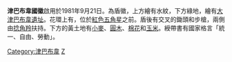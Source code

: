 {{Infobox coat of arms
 | name             =津巴布韦共和国国徽
 | image            = Coat of Arms of Zimbabwe.svg
 | image_width      = 270
 | middle           = 
 | middle_width     = 
 | middle_caption   = 
 | lesser           = 
 | lesser_width     = 
 | lesser_caption   = 
 | armiger          = {{flag|Zimbabwe}}
 | year_adopted     = 1981年
 | crest            = 
 | torse            =
 | shield           = 
 | supporters       = 
 | compartment      =
 | motto            = 
 | orders           = 
 | other_elements   = 
 | earlier_versions = 
 | use              = 
}}
'''津巴布韋國徽'''啟用於1981年9月21日。為盾徽，上方繪有水紋，下方綠地，繪有[[大津巴布韋遺址|大津巴布韋遺址]]。花環上有{{link-en|津巴布韋鳥|Zimbabwe Bird}}，位於[[紅色五角星|紅色五角星]]之前。盾後有交叉的鋤頭和步槍，兩側由[[羚羊|捻角羚]]扶持。下方的黃土地有[[小麥|小麥]]、[[樹木|圓木]]、[[棉花|棉花]]和[[玉米|玉米]]。綬帶書有國家格言「統一、自由、勞動」。
{{Infobox coat of arms
 | name             = 罗德西亚共和国国徽
 | image            = Coat of arms of Rhodesia.svg
 | image_width      = 200
 | middle           = 
 | middle_width     = 
 | middle_caption   = 
 | lesser           = 
 | lesser_width     = 
 | lesser_caption   = 
 | armiger          = 
 | year_adopted     = 1924年8月11日
 | crest            = {{link-en|津巴布韦鸟|Zimbabwe Bird}}
 | torse            = 
 | shield           = 
 | supporters       = 
 | compartment      = 
 | motto            =
 | orders           = 
 | other_elements   = 
 | earlier_versions = 
 | use              = 
}}
{{非洲题目|国徽}}
[[Category:津巴布韋|Category:津巴布韋]]
[[Category:國徽|Z]]